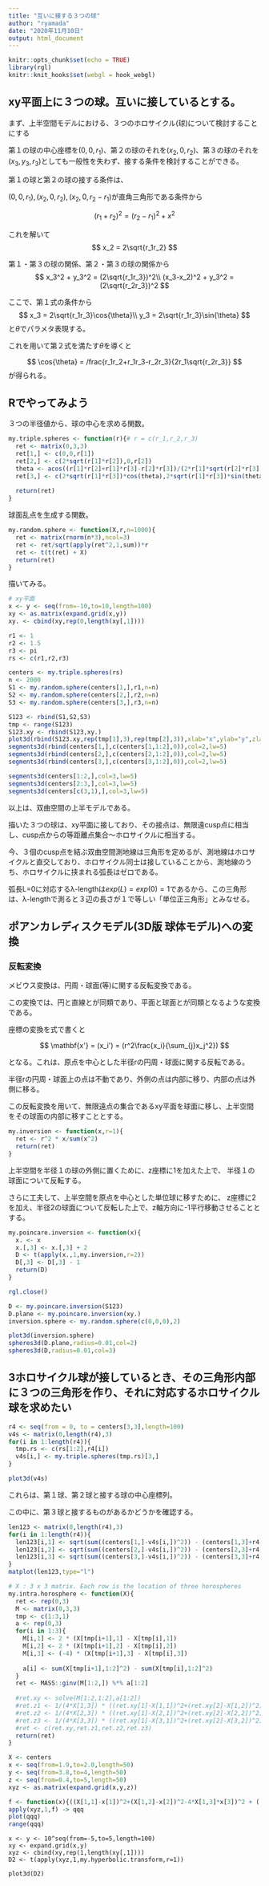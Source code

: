 ```yaml
---
title: "互いに接する３つの球"
author: "ryamada"
date: "2020年11月10日"
output: html_document
---
```


```r
knitr::opts_chunk$set(echo = TRUE)
library(rgl)
knitr::knit_hooks$set(webgl = hook_webgl)
```

## xy平面上に３つの球。互いに接しているとする。

まず、上半空間モデルにおける、３つのホロサイクル(球)について検討することにする

第１の球の中心座標を$(0,0,r_1)$、第２の球のそれを$(x_2,0,r_2)$、第３の球のそれを$(x_3,y_3,r_3)$としても一般性を失わず、接する条件を検討することができる。

第１の球と第２の球の接する条件は、

$(0,0,r_1),(x_2,0,r_2),(x_2,0,r_2-r_1)$が直角三角形である条件から

$$
(r_1+r_2)^2 = (r_2-r_1)^2 + x^2
$$

これを解いて
$$
x_2 = 2\sqrt{r_1r_2}
$$

第１・第３の球の関係、第２・第３の球の関係から
$$
x_3^2 + y_3^2 = (2\sqrt{r_1r_3})^2\\
(x_3-x_2)^2 + y_3^2 = (2\sqrt{r_2r_3})^2
$$

ここで、第１式の条件から
$$
x_3 = 2\sqrt{r_1r_3}\cos{\theta}\\
y_3 = 2\sqrt{r_1r_3}\sin{\theta}
$$
と$\theta$でパラメタ表現する。

これを用いて第２式を満たす$\theta$を導くと

$$
\cos{\theta} = /frac{r_1r_2+r_1r_3-r_2r_3}{2r_1\sqrt{r_2r_3}}
$$
が得られる。

## Rでやってみよう

３つの半径値から、球の中心を求める関数。

```r
my.triple.spheres <- function(r){# r = c(r_1,r_2,r_3)
  ret <- matrix(0,3,3)
  ret[1,] <- c(0,0,r[1])
  ret[2,] <- c(2*sqrt(r[1]*r[2]),0,r[2])
  theta <- acos((r[1]*r[2]+r[1]*r[3]-r[2]*r[3])/(2*r[1]*sqrt(r[2]*r[3])))
  ret[3,] <- c(2*sqrt(r[1]*r[3])*cos(theta),2*sqrt(r[1]*r[3])*sin(theta),r[3])
  
  return(ret)
}
```

球面乱点を生成する関数。

```r
my.random.sphere <- function(X,r,n=1000){
  ret <- matrix(rnorm(n*3),ncol=3)
  ret <- ret/sqrt(apply(ret^2,1,sum))*r
  ret <- t(t(ret) + X)
  return(ret)
}
```

描いてみる。

```r
# xy平面
x <- y <- seq(from=-10,to=10,length=100)
xy <- as.matrix(expand.grid(x,y))
xy. <- cbind(xy,rep(0,length(xy[,1])))

r1 <- 1
r2 <- 1.5
r3 <- pi
rs <- c(r1,r2,r3)

centers <- my.triple.spheres(rs)
n <- 2000
S1 <- my.random.sphere(centers[1,],r1,n=n)
S2 <- my.random.sphere(centers[2,],r2,n=n)
S3 <- my.random.sphere(centers[3,],r3,n=n)

S123 <- rbind(S1,S2,S3)
tmp <- range(S123)
S123.xy <- rbind(S123,xy.)
plot3d(rbind(S123.xy,rep(tmp[1],3),rep(tmp[2],3)),xlab="x",ylab="y",zlab="z",xlim=tmp,ylim=tmp,zlim=tmp)
segments3d(rbind(centers[1,],c(centers[1,1:2],0)),col=2,lw=5)
segments3d(rbind(centers[2,],c(centers[2,1:2],0)),col=2,lw=5)
segments3d(rbind(centers[3,],c(centers[3,1:2],0)),col=2,lw=5)

segments3d(centers[1:2,],col=3,lw=5)
segments3d(centers[2:3,],col=3,lw=5)
segments3d(centers[c(3,1),],col=3,lw=5)


```

以上は、双曲空間の上半モデルである。

描いた３つの球は、xy平面に接しており、その接点は、無限遠cusp点に相当し、cusp点からの等距離点集合～ホロサイクルに相当する。

今、３個のcusp点を結ぶ双曲空間測地線は三角形を定めるが、測地線はホロサイクルと直交しており、ホロサイクル同士は接していることから、測地線のうち、ホロサイクルに挟まれる弧長はゼロである。

弧長L=0に対応するλ-lengthは$exp(L)=exp(0)=1$であるから、この三角形は、λ-lengthで測ると３辺の長さが１で等しい「単位正三角形」とみなせる。

## ポアンカレディスクモデル(3D版 球体モデル)への変換

### 反転変換

メビウス変換は、円周・球面(等)に関する反転変換である。

この変換では、円と直線とが同類であり、平面と球面とが同類となるような変換である。

座標の変換を式で書くと

$$
\mathbf{x'} = (x_i') = (r^2\frac{x_i}{\sum_{j}x_j^2})
$$

となる。これは、原点を中心とした半径rの円周・球面に関する反転である。

半径rの円周・球面上の点は不動であり、外側の点は内部に移り、内部の点は外側に移る。

この反転変換を用いて、無限遠点の集合であるxy平面を球面に移し、上半空間をその球面の内部に移すこととする。



```r
my.inversion <- function(x,r=1){
  ret <- r^2 * x/sum(x^2)
  return(ret)
}
```


上半空間を半径１の球の外側に置くために、z座標に1を加えた上で、
半径１の球面について反転する。

さらに工夫して、上半空間を原点を中心とした単位球に移すために、
z座標に2を加え、半径2の球面について反転した上で、z軸方向に-1平行移動させることとする。

```r
my.poincare.inversion <- function(x){
  x. <- x
  x.[,3] <- x.[,3] + 2
  D <- t(apply(x.,1,my.inversion,r=2))
  D[,3] <- D[,3] - 1
  return(D)
}
```
```r
rgl.close()
```
```r
D <- my.poincare.inversion(S123)
D.plane <- my.poincare.inversion(xy.)
inversion.sphere <- my.random.sphere(c(0,0,0),2)

plot3d(inversion.sphere)
spheres3d(D.plane,radius=0.01,col=2)
spheres3d(D,radius=0.01,col=3)
```

## 3ホロサイクル球が接しているとき、その三角形内部に３つの三角形を作り、それに対応するホロサイクル球を求めたい

```r
r4 <- seq(from = 0, to = centers[3,3],length=100)
v4s <- matrix(0,length(r4),3)
for(i in 1:length(r4)){
  tmp.rs <- c(rs[1:2],r4[i])
  v4s[i,] <- my.triple.spheres(tmp.rs)[3,]
}
```

```r
plot3d(v4s)
```
これらは、第１球、第２球と接する球の中心座標列。

この中に、第３球と接するものがあるかどうかを確認する。
```r
len123 <- matrix(0,length(r4),3)
for(i in 1:length(r4)){
  len123[i,1] <- sqrt(sum((centers[1,]-v4s[i,])^2)) - (centers[1,3]+r4[i])
  len123[i,2] <- sqrt(sum((centers[2,]-v4s[i,])^2)) - (centers[2,3]+r4[i])
  len123[i,3] <- sqrt(sum((centers[3,]-v4s[i,])^2)) - (centers[3,3]+r4[i])
}
matplot(len123,type="l")
```


```r
# X : 3 x 3 matrix. Each row is the location of three horospheres
my.intra.horosphere <- function(X){
  ret <- rep(0,3)
  M <- matrix(0,3,3)
  tmp <- c(1:3,1)
  a <- rep(0,3)
  for(i in 1:3){
    M[i,1] <- 2 * (X[tmp[i+1],1] - X[tmp[i],1]) 
    M[i,2] <- 2 * (X[tmp[i+1],2] - X[tmp[i],2])
    M[i,3] <- (-4) * (X[tmp[i+1],3] - X[tmp[i],3])
    
    a[i] <- sum(X[tmp[i+1],1:2]^2) - sum(X[tmp[i],1:2]^2)
  }
  ret <- MASS::ginv(M[1:2,]) %*% a[1:2]
  
  #ret.xy <- solve(M[1:2,1:2],a[1:2])
  #ret.z1 <- 1/(4*X[1,3]) * ((ret.xy[1]-X[1,1])^2+(ret.xy[2]-X[1,2])^2)
  #ret.z2 <- 1/(4*X[2,3]) * ((ret.xy[1]-X[2,1])^2+(ret.xy[2]-X[2,2])^2)
  #ret.z3 <- 1/(4*X[3,3]) * ((ret.xy[1]-X[3,1])^2+(ret.xy[2]-X[3,2])^2)
  #ret <- c(ret.xy,ret.z1,ret.z2,ret.z3)
  return(ret)
}
```

```r
X <- centers
x <- seq(from=1.9,to=2.0,length=50)
y <- seq(from=3.8,to=4,length=50)
z <- seq(from=0.4,to=5,length=50)
xyz <- as.matrix(expand.grid(x,y,z))

f <- function(x){((X[1,1]-x[1])^2+(X[1,2]-x[2])^2-4*X[1,3]*x[3])^2 + ((X[2,1]-x[1])^2+(X[2,2]-x[2])^2-4*X[2,3]*x[3])^2 + ((X[3,1]-x[1])^2+(X[3,2]-x[2])^2-4*X[3,3]*x[3])^2}
apply(xyz,1,f) -> qqq
plot(qqq)
range(qqq)
```
```{}
x <- y <- 10^seq(from=-5,to=5,length=100)
xy <- expand.grid(x,y)
xyz <- cbind(xy,rep(1,length(xy[,1])))
D2 <- t(apply(xyz,1,my.hyperbolic.transform,r=1))

plot3d(D2)
```